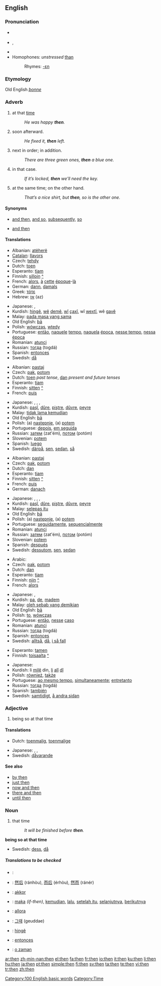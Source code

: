 ==English==

{{rank|like|little|now|78|then|A|should|can}}

===Pronunciation===
* {{a|Canada|UK}} {{IPA|/ðen/}}
*{{IPA|/ðɛn/}}, {{SAMPA|/DEn/}}
*{{audio|en-us-then.ogg|Audio (US)}}
* Homophones: ''unstressed'' [[than]]<!-- (distinguished in WEAE: /ðæn/) -->
*:Rhymes: [[Rhymes:English:-ɛn|-ɛn]]

===Etymology===
Old English ''[[þonne]]''

===Adverb===
{{en-adv|-}}

# at that [[time]]
#:''He was happy '''then'''.''
# soon afterward.
#:''He fixed it, '''then''' left.''
# next in order; in addition.
#:''There are three green ones, '''then''' a blue one.''
# in that case.
#:''If it’s locked, '''then''' we’ll need the key.''
# at the same time; on the other hand.
#:''That’s a nice shirt, but '''then''', so is the other one.''

====Synonyms====
*{{sense|soon afterward}} [[and then]], [[and so]], [[subsequently]], [[so]]
*{{sense|next in order}} [[and then]]

====Translations====
{{trans-top|at that time}}
*Albanian: [[atëherë]]
*[[Catalan]]: [[llavors]]
*Czech: [[tehdy]]
*Dutch: [[toen]]
*Esperanto: [[tiam]]
*Finnish: [[silloin]] [[:fi:silloin|^]]
*French: [[alors]], [[à]] [[cette]] [[époque]]-[[là]]
*German: [[dann]], [[damals]]
*Greek: [[τότε]]
*Hebrew: [[אז]] (az)
{{trans-mid}}
* Japanese: {{t|ja|sc=Jpan|そのとき|tr=sono toki}}, {{t|ja|sc=Jpan|その時点|tr=sono jiten}}
*Kurdish: [[hingê]], [[wê]] [[dem]]ê, [[wî]] [[çax]]î, wî [[wext]]î, wê [[gav]]ê
*Malay: [[pada masa yang sama]]
*Old English: [[þa|þā]]
*Polish: [[wówczas]], [[wtedy]]
*Portuguese: [[então]], [[naquele]] [[tempo]], [[naquela]] [[época]], [[nesse tempo]], [[nessa]] [[época]]
*Romanian: [[atunci]]
*Russian: [[тогда]] (togdá)
*Spanish: [[entonces]]
*Swedish: [[då]]
{{trans-bottom}}

{{trans-top|soon afterward}}
*Albanian: [[pastaj]]
*Czech: [[pak]], [[potom]]
*Dutch: [[toen]] ''past tense'', [[dan]] ''present and future tenses''
*Esperanto: [[tiam]]
*Finnish: [[sitten]] [[:fi:sitten|^]]
*French: [[puis]]
{{trans-mid}}
* Japanese: {{t|ja|sc=Jpan|それから|tr=sorekara}}, {{t|ja|sc=Jpan|その後|tr=sono ato}}, {{t|ja|sc=Jpan|その後|tr=sono go}}, {{t|ja|sc=Jpan|そして|tr=soshite}}
*Kurdish: [[paşî]], [[dûre]], [[piştre]], [[dûvre]], [[peyre]]
*Malay: [[tidak lama kemudian]]
*Old English: [[þa|þā]]
*Polish: (a) [[następnie]], (a) [[potem]]
*Portuguese: [[depois]], [[em seguida]]
*Russian: [[затем]] (zat'ém), [[потом]] (potóm)
*Slovenian: [[potem]]
*Spanish: [[luego]]
*Swedish: [[därpå]], [[sen]], [[sedan]], [[så]]
{{trans-bottom}}

{{trans-top|next in order}}
*Albanian: [[pastaj]]
*Czech: [[pak]], [[potom]]
*Dutch: [[dan]]
*Esperanto: [[tiam]]
*Finnish: [[sitten]] [[:fi:sitten|^]]
*French: [[puis]]
*German: [[danach]]
{{trans-mid}}
* Japanese: {{t|ja|sc=Jpan|それから|tr=sorekara}}, {{t|ja|sc=Jpan|その後|tr=sono ato}}, {{t|ja|sc=Jpan|その後|tr=sono go}}, {{t|ja|sc=Jpan|次に|tr=tsugini}}
*Kurdish: [[paşî]], [[dûre]], [[piştre]], [[dûvre]], [[peyre]]
*Malay: [[selepas itu]]
*Old English: [[þa|þā]]
*Polish: (a) [[następnie]], (a) [[potem]]
*Portuguese: [[seguidamente]], [[sequencialmente]]
*Romanian: [[atunci]]
*Russian: [[затем]] (zat'ém), [[потом]] (potóm)
*Slovenian: [[potem]]
*Spanish: [[después]]
*Swedish: [[dessutom]], [[sen]], [[sedan]]
{{trans-bottom}}

{{trans-top|in that case}}
*Arabic: {{ARchar|[[ثم]]}} {{unicode|(θúmma)}}
*Czech: [[pak]], [[potom]]
*Dutch: [[dan]]
*Esperanto: [[tiam]]
*Finnish: [[niin]] [[:fi:niin|^]]
*French: [[alors]]
{{trans-mid}}
* Japanese: {{t|ja|sc=Jpan|そのとき|tr=sonotoki}}, {{t|ja|sc=Jpan|だから|tr=dakara}}
*Kurdish: [[pa]], [[de]], [[madem]]
*Malay: [[oleh sebab yang demikian]]
*Old English: [[þa|þā]]
*Polish: [[to]], [[wówczas]]
*Portuguese: [[então]], [[nesse]] [[caso]]
*Romanian: [[atunci]]
*Russian: [[тогда]] (togdá)
*Spanish: [[entonces]]
*Swedish: [[alltså]], [[då]], [[i så fall]]
{{trans-bottom}}

{{trans-top|at the same time; on the other hand}}
*Esperanto: [[tamen]]
*Finnish: [[toisaalta]] [[:fi:toisaalta|^]]
{{trans-mid}}
* Japanese: {{t|ja|sc=Jpan|そのとき|tr=sonotoki}}
*Kurdish: li [[mil]]ê din, [[li]] [[alî]] [[dî]]
*Polish: [[również]], [[także]]
*Portuguese: [[ao mesmo tempo]], [[simultaneamente]]; [[entretanto]]
*Russian: [[тогда]] (togdá)
*Spanish: [[también]]
*Swedish: [[samtidigt]], [[å andra sidan]]
{{trans-bottom}}

===Adjective===
{{en-adj|-}}

# being so at that time

====Translations====
{{trans-top|being so at that time}}
*Dutch: [[toenmalig]], [[toenmalige]]
{{trans-mid}}
* Japanese: {{t|ja|sc=Jpan|当時|tr=touji}}, {{t|ja|sc=Jpan|そのとき|tr=sono toki}}, {{t|ja|sc=Jpan|その時点|tr=sono jiten}}
*Swedish: [[dåvarande]]
{{trans-bottom}}

====See also====
*[[by then]]
*[[just then]]
*[[now and then]]
*[[there and then]]
*[[until then]]

===Noun===
{{en-noun|-}}

# that time
#:''It will be finished before '''then'''.''

'''being so at that time'''
{{top}}
{{mid}}
*Swedish: [[dess]], [[då]]
{{bottom}}

=====Translations to be checked=====
{{rfc-level|Translations to be checked at L5+, not in Translations}}
{{checktrans}}

*{{ttbc|Arabic}}: {{ARchar|[[ثم]]}} {{unicode|(θúmma)}}
*{{ttbc|Chinese}}: [[然后]] (ránhòu), [[而后]] (érhòu), [[然而]] (ránér)
*{{ttbc|Hungarian}}: [[akkor]]
*{{ttbc|Indonesian}}: [[maka]] ''(if-then)'', [[kemudian]], [[lalu]], [[setelah itu]], [[selanjutnya]], [[berikutnya]]
*{{ttbc|Italian}}: [[allora]]
*{{ttbc|Korean}}: [[그때]] (geuddae)
*{{ttbc|Kurdish}}: [[hingê]]
*{{ttbc|Spanish}}: [[entonces]]
*{{ttbc|Turkish}}: [[o zaman]]

[[Category:100 English basic words]]
[[Category:Time]]

[[ar:then]]
[[zh-min-nan:then]]
[[el:then]]
[[fa:then]]
[[fr:then]]
[[io:then]]
[[it:then]]
[[ku:then]]
[[li:then]]
[[hu:then]]
[[ja:then]]
[[pt:then]]
[[simple:then]]
[[fi:then]]
[[sv:then]]
[[ta:then]]
[[te:then]]
[[vi:then]]
[[tr:then]]
[[zh:then]]